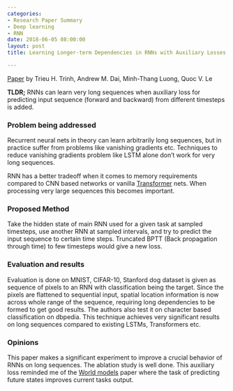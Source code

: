```yaml
---
categories:
- Research Paper Summary
- Deep learning
- RNN
date: 2018-06-05 08:00:00
layout: post
title: Learning Longer-term Dependencies in RNNs with Auxiliary Losses (ACL 2018)

---
```


[Paper](https://arxiv.org/pdf/1803.00144.pdf) by Trieu H. Trinh, Andrew M. Dai,  Minh-Thang Luong,  Quoc V. Le
 
**TLDR;** RNNs can learn very long sequences when auxiliary loss for predicting input sequence (forward and backward) from different timesteps is added. 
 
### Problem being addressed

Recurrent neural nets in theory can learn arbitrarily long sequences, but in practice suffer from problems like vanishing gradients etc. Techniques to reduce vanishing gradients problem like LSTM alone don’t work for very long sequences. 

RNN has a better tradeoff when it comes to memory requirements compared to CNN based networks or vanilla [Transformer](https://arxiv.org/abs/1706.03762) nets.
When processing very large sequences this becomes important.

### Proposed Method

Take the hidden state of main RNN used for a given task at sampled timesteps, use another RNN at sampled intervals, and try to predict the input sequence to certain time steps. Truncated BPTT (Back propagation through time) to few timesteps would give a new loss. 

### Evaluation and results

Evaluation is done on MNIST, CIFAR-10, Stanford dog dataset is given as sequence of pixels to an RNN with classification being the target. Since the pixels are flattened to sequential input, spatial location information is now across whole range of the sequence, requiring long dependencies to be formed to get good results. 
The authors also test it on character based classification on dbpedia. 
This technique achieves very significant results on long sequences compared to existing LSTMs, Transformers etc. 

### Opinions 

This paper makes a significant experiment to improve a crucial behavior of RNNs on long sequences. The ablation study is well done. This auxiliary loss reminded me of the [World models](https://worldmodels.github.io/)  paper where the task of predicting future states improves current tasks output. 





